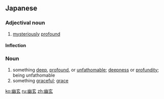 ==Japanese==
{{ja-kanjitab|ゆう|げん|yomi=on}}

===Adjectival noun===
{{ja-adj|infl=な|ゆうげん}}

# [[mysteriously]] [[profound]]

====Inflection====
{{ja-na|ゆうげん}}

===Noun===
{{ja-noun|ゆうげん}}

# something [[deep]], [[profound]], or [[unfathomable]]; [[deepness]] or [[profundity]]; being unfathomable
# something [[graceful]]; [[grace]]

[[ko:幽玄]]
[[ru:幽玄]]
[[zh:幽玄]]